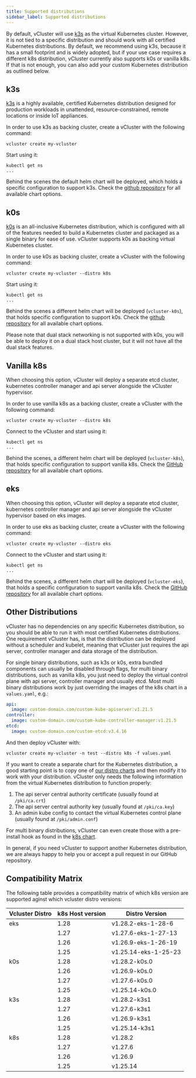 ```yaml
---
title: Supported distributions
sidebar_label: Supported distributions
---
```


By default, vCluster will use [k3s](https://github.com/k3s-io/k3s) as the virtual Kubernetes cluster. However, it is not tied to a specific distribution and should work with all certified Kubernetes distributions. By default, we recommend using k3s, because it has a small footprint and is widely adopted, but if your use case requires a different k8s distribution, vCluster currently also supports k0s or vanilla k8s. If that is not enough, you can also add your custom Kubernetes distribution as outlined below.

## k3s

[k3s](https://github.com/k3s-io/k3s) is a highly available, certified Kubernetes distribution designed for production workloads in unattended, resource-constrained, remote locations or inside IoT appliances.

In order to use k3s as backing cluster, create a vCluster with the following command:

```
vcluster create my-vcluster
```

Start using it:
```
kubectl get ns
...
```

Behind the scenes the default helm chart will be deployed, which holds a specific configuration to support k3s. Check the [github repository](https://github.com/loft-sh/vcluster/tree/main/charts/k3s) for all available chart options.

## k0s

[k0s](https://github.com/k0sproject/k0s) is an all-inclusive Kubernetes distribution, which is configured with all of the features needed to build a Kubernetes cluster and packaged as a single binary for ease of use. vCluster supports k0s as backing virtual Kubernetes cluster.

In order to use k0s as backing cluster, create a vCluster with the following command:

```
vcluster create my-vcluster --distro k0s
```

Start using it:
```
kubectl get ns
...
```

Behind the scenes a different helm chart will be deployed (`vcluster-k0s`), that holds specific configuration to support k0s. Check the [github repository](https://github.com/loft-sh/vcluster/tree/main/charts/k0s) for all available chart options.

Please note that dual stack networking is not supported with k0s, you will be able to deploy it on a dual stack host cluster, but it will not have all the dual stack features.

## Vanilla k8s

When choosing this option, vCluster will deploy a separate etcd cluster, kubernetes controller manager and api server alongside the vCluster hypervisor.

In order to use vanilla k8s as a backing cluster, create a vCluster with the following command:

```
vcluster create my-vcluster --distro k8s
```

Connect to the vCluster and start using it:
```
kubectl get ns
...
```

Behind the scenes, a different helm chart will be deployed (`vcluster-k8s`), that holds specific configuration to support vanilla k8s. Check the [GitHub repository](https://github.com/loft-sh/vcluster/tree/main/charts/k8s) for all available chart options.


## eks

When choosing this option, vCluster will deploy a separate etcd cluster, kubernetes controller manager and api server alongside the vCluster hypervisor based on eks images.

In order to use eks as backing cluster, create a vCluster with the following command:

```
vcluster create my-vcluster --distro eks
```

Connect to the vCluster and start using it:
```
kubectl get ns
...
```

Behind the scenes, a different helm chart will be deployed (`vcluster-eks`), that holds a specific configuration to support vanilla k8s. Check the [GitHub repository](https://github.com/loft-sh/vcluster/tree/main/charts/eks) for all available chart options.


## Other Distributions

vCluster has no dependencies on any specific Kubernetes distribution, so you should be able to run it with most certified Kubernetes distributions.
One requirement vCluster has, is that the distribution can be deployed without a scheduler and kubelet, meaning that vCluster just requires the api server, controller manager and data storage of the distribution.

For single binary distributions, such as k3s or k0s, extra bundled components can usually be disabled through flags, for multi binary distributions, such as vanilla k8s, you just need to deploy the virtual control plane with api server, controller manager and usually etcd.
Most multi binary distributions work by just overriding the images of the k8s chart in a `values.yaml`, e.g.:

```yaml
api:
  image: custom-domain.com/custom-kube-apiserver:v1.21.5
controller:
  image: custom-domain.com/custom-kube-controller-manager:v1.21.5
etcd:
  image: custom-domain.com/custom-etcd:v3.4.16
```

And then deploy vCluster with:

```
vcluster create my-vcluster -n test --distro k8s -f values.yaml
```

If you want to create a separate chart for the Kubernetes distribution, a good starting point is to copy one of [our distro charts](https://github.com/loft-sh/vcluster/tree/main/charts) and then modify it to work with your distribution.
vCluster only needs the following information from the virtual Kubernetes distribution to function properly:
1. The api server central authority certificate (usually found at `/pki/ca.crt`)
2. The api server central authority key (usually found at `/pki/ca.key`)
3. An admin kube config to contact the virtual Kubernetes control plane (usually found at `/pki/admin.conf`)

For multi binary distributions, vCluster can even create those with a pre-install hook as found in the [k8s chart](https://github.com/loft-sh/vcluster/tree/main/charts/k8s/templates).

In general, if you need vCluster to support another Kubernetes distribution, we are always happy to help you or accept a pull request in our GitHub repository.



## Compatibility Matrix

The following table provides a compatibility matrix of which k8s version are supported aginst which vcluster distro versions:

| Vcluster Distro | k8s Host version | Distro Version       |
| --------------- | ---------------- | -------------------- |
| eks             | 1.28             | v1.28.2-eks-1-28-6   |
|                 | 1.27             | v1.27.6-eks-1-27-13  |
|                 | 1.26             | v1.26.9-eks-1-26-19  |
|                 | 1.25             | v1.25.14-eks-1-25-23 |
| k0s             | 1.28             | v1.28.2-k0s.0        |
|                 | 1.26             | v1.26.9-k0s.0        |
|                 | 1.27             | v1.27.6-k0s.0        |
|                 | 1.25             | v1.25.14-k0s.0       |
| k3s             | 1.28             | v1.28.2-k3s1         |
|                 | 1.27             | v1.27.6-k3s1         |
|                 | 1.26             | v1.26.9-k3s1         |
|                 | 1.25             | v1.25.14-k3s1        |
| k8s             | 1.28             | v1.28.2              |
|                 | 1.27             | v1.27.6              |
|                 | 1.26             | v1.26.9              |
|                 | 1.25             | v1.25.14             |